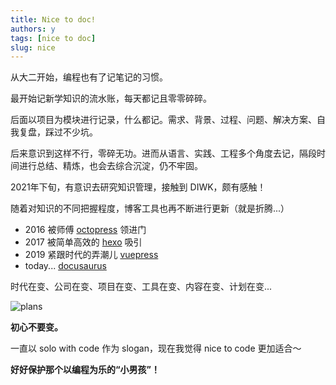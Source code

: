 ```yaml
---
title: Nice to doc!
authors: y
tags: [nice to doc]
slug: nice
---
```




从大二开始，编程也有了记笔记的习惯。

最开始记新学知识的流水账，每天都记且零零碎碎。

后面以项目为模块进行记录，什么都记。需求、背景、过程、问题、解决方案、自我复盘，踩过不少坑。

后来意识到这样不行，零碎无功。进而从语言、实践、工程多个角度去记，隔段时间进行总结、精炼，也会去综合沉淀，仍不牢固。

2021年下旬，有意识去研究知识管理，接触到 DIWK，颇有感触！

随着对知识的不同把握程度，博客工具也再不断进行更新（就是折腾...）

- 2016 被师傅 [octopress](http://octopress.org/) 领进门 
- 2017 被简单高效的 [hexo](https://hexo.io/) 吸引 
- 2019 紧跟时代的弄潮儿 [vuepress](https://vuepress.vuejs.org/zh/)
- today... [docusaurus](https://docusaurus.io/)

时代在变、公司在变、项目在变、工具在变、内容在变、计划在变...

![plans](./plan.png)

**初心不要变。**

一直以 <HighlightWithCode bgColor="#fc988c">solo with code</HighlightWithCode> 作为 slogan，现在我觉得 <HighlightWithCode bgColor="#7385e4">nice to code</HighlightWithCode> 更加适合～

**好好保护那个以编程为乐的“小男孩”！**


